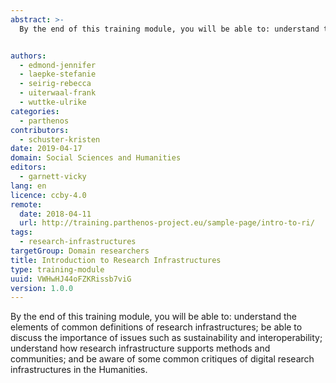 ```yaml
---
abstract: >-
  By the end of this training module, you will be able to: understand the elements of common definitions of research infrastructures; be able to discuss the importance of issues such as sustainability and interoperability; understand how research infrastructure supports methods and communities; and be aware of some common critiques of digital research infrastructures in the Humanities.


authors:
  - edmond-jennifer
  - laepke-stefanie
  - seirig-rebecca
  - uiterwaal-frank
  - wuttke-ulrike
categories:
  - parthenos
contributors:
  - schuster-kristen
date: 2019-04-17
domain: Social Sciences and Humanities
editors:
  - garnett-vicky
lang: en
licence: ccby-4.0
remote:
  date: 2018-04-11
  url: http://training.parthenos-project.eu/sample-page/intro-to-ri/
tags:
  - research-infrastructures
targetGroup: Domain researchers
title: Introduction to Research Infrastructures
type: training-module
uuid: VWHwHJ44oFZKRissb7viG
version: 1.0.0
---
```


By the end of this training module, you will be able to: understand the elements of common definitions of research infrastructures; be able to discuss the importance of issues such as sustainability and interoperability; understand how research infrastructure supports methods and communities; and be aware of some common critiques of digital research infrastructures in the Humanities.

<CTA
  title="Interested in learning more?"
  subtitle="Check out Introduction to Research Infrastructures on PARTHENOS"
  url="http://training.parthenos-project.eu/sample-page/intro-to-ri/"
/>
